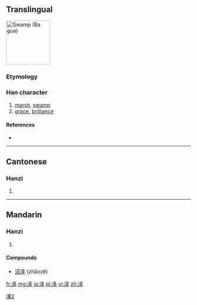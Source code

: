 {{also|澤|沢}}
==Translingual==
[[File:泽-order.gif|thumb|120px|Swamp ([[w:en:Ba gua|Ba gua]])]]
{{ja-forms|[[沢]]|泽|[[澤]]}}

[[Category:CJKV characters simplified differently in Japan and China|澤2]]

===Etymology===
{{Han simp|澤|f=睪|t=又二丨}}

===Han character===
{{Han char|rn=85|rad=水|as=05|sn=8|four=|canj=水水手 (EEQ)}}

# [[marsh]], [[swamp]]
# [[grace]], [[brilliance]]

====References====
* {{Han ref|kx=0619.121|hdz=31599.020|uh=6CFD|ud=27901}}

----

==Cantonese==

===Hanzi===
{{yue-hanzi|jyut=|y=jaak6|tra=澤}}

# {{defn|lang=yue|sort=水05}}

----

==Mandarin==

===Hanzi===
{{cmn-hanzi|tra=澤|pin=[[duó]] ([[duo2]]), [[shì]] ([[shi4]]), [[yì]] ([[yi4]]), [[zé]] ([[ze2]])|wg=to<sup>2</sup>, shih<sup>4</sup>, i<sup>4</sup>, tse<sup>2</sup>}}

# {{defn|lang=cmn|sort=水05}}

====Compounds====
* [[沼泽]] (zhǎozé)

[[fr:泽]]
[[mg:泽]]
[[ja:泽]]
[[pl:泽]]
[[vi:泽]]
[[zh:泽]]